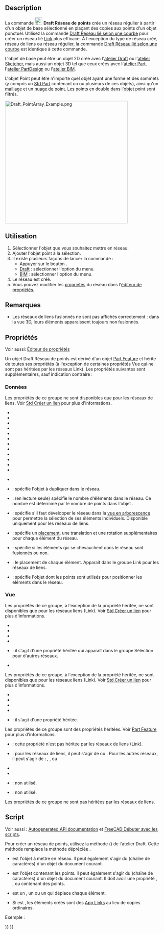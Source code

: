 <languages/>

{{Docnav/fr
|[[Draft_PathLinkArray/fr|Réseau lié selon une courbe]]
|[[Draft_PointLinkArray/fr|Réseau lié selon des points]]
|[[Draft_Workbench/fr|Atelier Draft]]
|IconL=Draft_PathLinkArray.svg
|IconR=Draft_PointLinkArray.svg
|IconC=Workbench_Draft.svg
}}

{{GuiCommand/fr
|Name=Draft PointArray
|Name/fr=Draft Réseau de points
|MenuLocation=Draft : Modification → Outils pour les réseaux →  Réseau de points<br><br>BIM : Modification → Réseau de points
|Workbenches=[[Draft_Workbench/fr|Draft]], [[BIM_Workbench/fr|BIM]]
|Version=0.18
|SeeAlso=[[Draft_OrthoArray/fr|Draft Réseau orthogonal]], [[Draft_PolarArray/fr|Draft Réseau polaire]], [[Draft_CircularArray/fr|Draft Réseau circulaire]], [[Draft_PathArray/fr|Draft Réseau selon une courbe]], [[Draft_PathLinkArray/fr|Draft Réseau lié selon une courbe]], [[Draft_PointLinkArray/fr|Draft Réseau lié selon des points]]
}}

==Description==

<div class="mw-translate-fuzzy">
La commande [[Image:Draft_PointArray.svg|24px]] '''Draft Réseau de points''' crée un réseau régulier à partir d'un objet de base sélectionné en plaçant des copies aux points d'un objet ponctuel. Utilisez la commande [[Draft_PointLinkArray/fr|Draft Réseau lié selon une courbe]] pour créer un réseau lié [[App_Link/fr|Link]] plus efficace. À l'exception du type de réseau créé, réseau de liens ou réseau régulier, la commande [[Draft_PointLinkArray/fr|Draft Réseau lié selon une courbe]] est identique à cette commande.
</div>

<div class="mw-translate-fuzzy">
L'objet de base peut être un objet 2D créé avec l'[[Draft_Workbench/fr|atelier Draft]] ou l'[[Sketcher_Workbench/fr|atelier Sketcher]], mais aussi un objet 3D tel que ceux créés avec l'[[Part_Workbench/fr|atelier Part]], l'[[PartDesign_Workbench/fr|atelier PartDesign]] ou l'[[BIM_Workbench/fr|atelier BIM]].
</div>

L'objet Point peut être n'importe quel objet ayant une forme et des sommets (y compris un [[Std_Part/fr|Std Part]] contenant un ou plusieurs de ces objets), ainsi qu'un [[Mesh_Workbench/fr|maillage]] et un [[Points_Workbench/fr|nuage de point]]. Les points en double dans l'objet point sont filtrés.

[[Image:Draft_PointArray_Example.png|400px]]
{{Caption|Un Draft Réseau de points}}

<span id="Usage"></span>
==Utilisation==

# Sélectionner l'objet que vous souhaitez mettre en réseau.
# Ajouter l'objet point à la sélection.
# Il existe plusieurs façons de lancer la commande :
#* Appuyer sur le bouton {{Button|[[Image:Draft_PointArray.svg|16px]] [[Draft_PointArray/fr|Réseau de points]]}}.
#* [[Draft_Workbench/fr|Draft]] : sélectionner l'option {{MenuCommand|Modification → Outils pour les réseaux → [[Image:Draft_PointArray.svg|16px]] Réseau de points}} du menu.
#* [[BIM_Workbench/fr|BIM]] : sélectionner l'option {{MenuCommand|Modification → [[Image:Draft_PointArray.svg|16px]] Réseau de points}} du menu.
# Le réseau est créé.
# Vous pouvez modifier les [[#Propri.C3.A9t.C3.A9s|propriétés]] du réseau dans l'[[Property_editor/fr|éditeur de propriétés]].

<span id="Notes"></span>
==Remarques==

* Les réseaux de liens fusionnés ne sont pas affichés correctement ; dans la vue 3D, leurs éléments apparaissent toujours non fusionnés.

<span id="Properties"></span>
==Propriétés==

Voir aussi: [[Property_editor/fr|Éditeur de propriétés]]

Un objet Draft Réseau de points est dérivé d'un objet [[Part_Feature/fr|Part Feature]] et hérite de toutes ses propriétés (à l'exception de certaines propriétés Vue qui ne sont pas héritées par les réseaux Link). Les propriétés suivantes sont supplémentaires, sauf indication contraire :

<span id="Data"></span>
===Données===

{{Properties_Title|Link}}

Les propriétés de ce groupe ne sont disponibles que pour les réseaux de liens. Voir [[Std_LinkMake/fr#Propri.C3.A9t.C3.A9s|Std Créer un lien]] pour plus d'informations.

* {{PropertyData|Scale|Float}}
* {{PropertyData|Scale Vector|Vector|Hidden}}
* {{PropertyData|Scale List|VectorList}}
* {{PropertyData|Visibility List|BoolList|Hidden}}
* {{PropertyData|Placement List|PlacementList|Hidden}}
* {{PropertyData|Element List|LinkList|Hidden}}
* {{PropertyData|_ Link Touched|Bool|Hidden}}
* {{PropertyData|_ Child Cache|LinkList|Hidden}}
* {{PropertyData|_ Link Owner|Integer|Hidden}}
* {{PropertyData|Colored Elements|LinkSubHidden|Hidden}}
* {{PropertyData|Link Copy On Change|Enumeration}}
* {{PropertyData|Link Transform|Bool}}

{{Properties_Title|Draft}}

* {{PropertyData|Always Sync Placement|Bool}}

{{Properties_Title|Objects}}

* {{PropertyData|Base|Link}} : spécifie l'objet à dupliquer dans le réseau.
* {{PropertyData|Count|Integer}} : (en lecture seule) spécifie le nombre d'éléments dans le réseau. Ce nombre est déterminé par le nombre de points dans l'objet {{PropertyData|Point}}.
* {{PropertyData|Expand Array|Bool}} : spécifie s'il faut développer le réseau dans la [[Tree_view/fr|vue en arborescence]] pour permettre la sélection de ses éléments individuels. Disponible uniquement pour les réseaux de liens.
* {{PropertyData|Extra Placement|Placement}} : spécifie un [[Placement/fr|placement]], une translation et une rotation supplémentaires pour chaque élément du réseau.
* {{PropertyData|Fuse|Bool}} : spécifie si les éléments qui se chevauchent dans le réseau sont fusionnés ou non. {{Version/fr|1.0}}
* {{PropertyData|Placement List|PlacementList}} : le placement de chaque élément. Apparaît dans le groupe Link pour les réseaux de liens. {{Version/fr|1.1}}
* {{PropertyData|Point Object|Link}} : spécifie l'objet dont les points sont utilisés pour positionner les éléments dans le réseau.

<span id="View"></span>
=== Vue ===

{{Properties_Title|Link}}

Les propriétés de ce groupe, à l'exception de la propriété héritée, ne sont disponibles que pour les réseaux liens (Link). Voir [[Std_LinkMake/fr#Propri.C3.A9t.C3.A9s|Std Créer un lien]] pour plus d'informations.

* {{PropertyView|Draw Style|Enumeration}}
* {{PropertyView|Line Width|FloatConstraint}}
* {{PropertyView|Override Material|Bool}}
* {{PropertyView|Point Size|FloatConstraint}}
* {{PropertyView|Selectable|Bool}} : il s'agit d'une propriété héritée qui apparaît dans le groupe Sélection pour d'autres réseaux.
* {{PropertyView|Shape Material|Material}}

{{Properties_Title|Base}}

Les propriétés de ce groupe, à l'exception de la propriété héritée, ne sont disponibles que pour les réseaux liens (Link). Voir [[Std_LinkMake/fr#Propri.C3.A9t.C3.A9s|Std Créer un lien]] pour plus d'informations.

* {{PropertyView|Child View Provider|PersistentObject|Hidden}}
* {{PropertyView|Material List|MaterialList|Hidden}}
* {{PropertyView|Override Color List|ColorList|Hidden}}
* {{PropertyView|Override Material List|BoolList|Hidden}}
* {{PropertyView|Proxy|PythonObject|Hidden}}: il s'agit d'une propriété héritée.

{{Properties_Title|Display Options}}

Les propriétés de ce groupe sont des propriétés héritées. Voir [[Part_Feature/fr#Propri.C3.A9t.C3.A9s|Part Feature]] pour plus d'informations.

* {{PropertyView|Bounding Box|Bool}}: cette propriété n'est pas héritée par les réseaux de liens (Link).
* {{PropertyView|Display Mode|Enumeration}}: pour les réseaux de liens, il peut s'agir de {{value|Link}} ou {{value|ChildView}}. Pour les autres réseaux, il peut s'agir de : {{value|Flat Lines}}, {{value|Shaded}}, {{value|Wireframe}} ou {{value|Points}}
* {{PropertyView|Show In Tree|Bool}}
* {{PropertyView|Visibility|Bool}}

{{Properties_Title|Draft}}

* {{PropertyView|Pattern|Enumeration}} : non utilisé.
* {{PropertyView|Pattern Size|Float}} : non utilisé.

{{Properties_Title|Object style}}

Les propriétés de ce groupe ne sont pas héritées par les réseaux de liens.

<span id="Scripting"></span>
==Script==

Voir aussi : [https://freecad.github.io/SourceDoc/ Autogenerated API documentation] et [[FreeCAD_Scripting_Basics/fr|FreeCAD Débuter avec les scripts]].

Pour créer un réseau de points, utilisez la méthode {{incode|make_point_array}} ({{Version/fr|0.19}}) de l'atelier Draft. Cette méthode remplace la méthode dépréciée {{incode|makePointArray}}.

{{Code|code=
point_array = make_point_array(base_object, point_object, extra=None, use_link=True)
}}

* {{incode|base_object}} est l'objet à mettre en réseau. Il peut également s'agir du {{incode|Label}} (chaîne de caractères) d'un objet du document courant.
* {{incode|point_object}} est l'objet contenant les points. Il peut également s'agir du {{incode|Label}} (chaîne de caractères) d'un objet du document courant. Il doit avoir une propriété {{incode|Geometry}}, {{incode|Links}}, ou {{incode|Components}} contenant des points.
* {{incode|extra}} est un {{incode|App.Placement}}, un {{incode|App.Vector}} ou un {{incode|App.Rotation}} qui déplace chaque élément.
* Si {{incode|use_link}} est {{incode|True}}, les éléments créés sont des [[App_Link/fr|App Links]] au lieu de copies ordinaires.

Exemple :

{{Code|code=
import FreeCAD as App
import Draft

doc = App.newDocument()

polygon = Draft.make_polygon(3, radius=500.0)

p1 = Draft.make_point(App.Vector(1500, 0, 0))
p2 = Draft.make_point(App.Vector(2500, 0, 0))
p3 = Draft.make_point(App.Vector(2000, 1000, 0))

compound = doc.addObject("Part::Compound", "Compound")
compound.Links = [p1, p2, p3]

point_array = Draft.make_point_array(polygon, compound)
doc.recompute()
}}


{{Docnav/fr
|[[Draft_PathLinkArray/fr|Réseau lié selon une courbe]]
|[[Draft_PointLinkArray/fr|Réseau lié selon des points]]
|[[Draft_Workbench/fr|Atelier Draft]]
|IconL=Draft_PathLinkArray.svg
|IconR=Draft_PointLinkArray.svg
|IconC=Workbench_Draft.svg
}}

{{Draft Tools navi{{#translation:}}}}
{{Userdocnavi{{#translation:}}}}